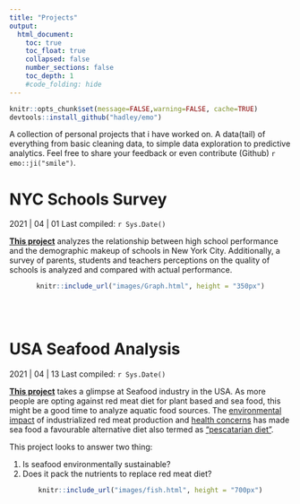 ```yaml
---
title: "Projects"
output:
  html_document:
    toc: true
    toc_float: true
    collapsed: false
    number_sections: false
    toc_depth: 1
    #code_folding: hide
---
```


```r
knitr::opts_chunk$set(message=FALSE,warning=FALSE, cache=TRUE)
devtools::install_github("hadley/emo")
```  
 
A collection of personal projects that i have worked on. A data(tail) of everything from basic cleaning data, to simple data exploration to predictive analytics. Feel free to share your feedback or even contribute (Github) `r emo::ji("smile")`.


# NYC Schools Survey

2021 | 04 | 01 Last compiled: `r Sys.Date()`

[**This project**](https://rickyboshe.github.io/projects/index.html) analyzes the relationship between high school performance and the demographic makeup of schools in New York City. Additionally, a survey of parents, students and teachers perceptions on the quality of schools is analyzed and compared with actual performance. 

<center>
```r
knitr::include_url("images/Graph.html", height = "350px")
```
</center>

<br><br>

# USA Seafood Analysis

2021 | 04 | 13 Last compiled: `r Sys.Date()`

[**This project**](https://rickyboshe.github.io/projects/Fisheries.html) takes a glimpse at Seafood industry in the USA. As more people are opting against red meat diet for plant based and sea food, this might be a good time to analyze aquatic food sources. The [environmental impact](https://www.greenpeace.org.uk/news/why-meat-is-bad-for-the-environment/#:~:text=It%20causes%20climate%20change,the%20atmosphere%2C%20accelerating%20global%20warming) of industrialized red meat production and [health concerns](https://www.nytimes.com/2019/09/30/health/red-meat-heart-cancer.html) has made sea food a favourable alternative diet also termed as ["pescatarian diet"](https://www.medicalnewstoday.com/articles/323907#:~:text=What%20is%20a%20pescatarian%20diet%3F&text=In%20the%20pescatarian%20diet%2C%20a,and%20fish%20products%20may%20enhance). 

This project looks to answer two thing:

1.  Is seafood environmentally sustainable? 
2.  Does it pack the nutrients to replace red meat diet?

<center>
```r
knitr::include_url("images/fish.html", height = "700px")
```
</center>


<br></br>
